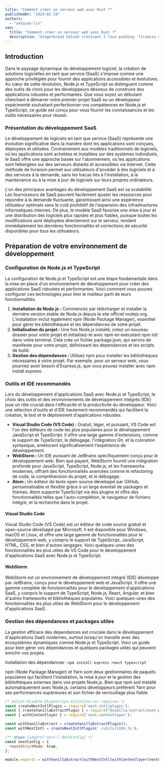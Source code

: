 ```yaml
---
title: "Comment créer un serveur web avec Rust ?"
publishedAt: "2024-02-19"
authors:
  - "antoine-lin"
seo:
  title: "Comment créer un serveur web avec Rust ?"
  description: "Gingerbread halvah croissant I love pudding. Tiramisu chocolate cake topping bonbon I love ice cream. Jelly beans sugar plum pie jelly beans fruitcake liquorice. Marshmallow oat cake sugar plum cake shortbread candy canes sweet tiramisu tart."
---
```


## Introduction

Dans le paysage dynamique du développement logiciel, la création de solutions logicielles en tant que service (SaaS) s'impose comme une approche privilégiée pour fournir des applications accessibles et évolutives. Au cœur de cette révolution, Node.js et TypeScript se distinguent comme des outils de choix pour les développeurs désireux de construire des applications robustes et performantes.
Que vous soyez un débutant cherchant à démarrer votre premier projet SaaS ou un développeur expérimenté souhaitant perfectionner vos compétences en Node.js et TypeScript, ce guide est conçu pour vous fournir les connaissances et les outils nécessaires pour réussir.

### Présentation du développement SaaS

Le développement de logiciels en tant que service (SaaS) représente une évolution significative dans la manière dont les applications sont conçues, déployées et utilisées. Contrairement aux modèles traditionnels de logiciels, où les applications sont achetées et installées sur des systèmes individuels, le SaaS offre une approche basée sur l'abonnement, où les applications sont hébergées sur des serveurs distants et accessibles via Internet. Cette méthode de livraison permet aux utilisateurs d'accéder à des logiciels et à des services à la demande, sans les tracas liés à l'installation, à la maintenance ou à la mise à jour de logiciels sur leurs propres ordinateurs.

L'un des principaux avantages du développement SaaS est sa scalabilité. Les fournisseurs de SaaS peuvent facilement ajuster les ressources pour répondre à la demande fluctuante, garantissant ainsi une expérience utilisateur optimale sans le coût prohibitif de l'expansion des infrastructures informatiques internes. De plus, le modèle SaaS favorise une mise à jour et une distribution des logiciels plus rapides et plus fiables, puisque toutes les modifications sont déployées directement sur le serveur, rendant immédiatement les dernières fonctionnalités et corrections de sécurité disponibles pour tous les utilisateurs.

## Préparation de votre environnement de développement

### Configuration de Node.js et TypeScript

La configuration de Node.js et TypeScript est une étape fondamentale dans la mise en place d'un environnement de développement pour créer des applications SaaS robustes et performantes. Voici comment vous pouvez configurer ces technologies pour tirer le meilleur parti de leurs fonctionnalités.
1. **Installation de Node.js :** Commencez par télécharger et installer la dernière version stable de Node.js depuis le site officiel nodejs.org. L'installation inclut également npm (Node Package Manager), essentiel pour gérer les bibliothèques et les dépendances de votre projet.
2. <strong>Initialisation du projet :</strong> Une fois Node.js installé, créez un nouveau dossier pour votre projet et initialisez-le avec npm en exécutant npm init dans votre terminal. Cela crée un fichier package.json, qui servira de manifeste pour votre projet, définissant les dépendances et les scripts de build.
3. <strong>Gestion des dépendances : </strong> Utilisez npm pour installer les bibliothèques nécessaires à votre projet. Par exemple, pour un serveur web, vous pourriez avoir besoin d'Express.js, que vous pouvez installer avec npm install express.

### Outils et IDE recommandés

Lors du développement d'applications SaaS avec Node.js et TypeScript, le choix des outils et des environnements de développement intégrés (IDE) joue un rôle crucial dans l'efficacité et la productivité du développeur. Voici une sélection d'outils et d'IDE hautement recommandés qui facilitent la création, le test et le déploiement d'applications robustes.
- <strong>Visual Studio Code (VS Code) :</strong> Gratuit, léger, et puissant, VS Code est l'un des éditeurs de code les plus populaires pour le développement JavaScript et TypeScript. Il offre une large gamme d'extensions, comme le support de TypeScript, le débogage, l'intégration Git, et la coloration syntaxique, améliorant significativement l'expérience de développement. 
- <strong>WebStorm :</strong> Un IDE puissant de JetBrains spécifiquement conçu pour le développement web. Bien que payant, WebStorm fournit une intégration profonde pour JavaScript, TypeScript, Node.js, et les frameworks modernes, offrant des fonctionnalités avancées comme le refactoring de code, la compréhension du projet, et le débogage. 
- <strong>Atom :</strong> Un éditeur de texte open-source développé par GitHub, personnalisable et flexible grâce à un large éventail de packages et thèmes. Atom supporte TypeScript via des plugins et offre des fonctionnalités telles que l'auto-complétion, le navigateur de fichiers intégré, et la recherche dans le projet.

#### Visual Studio Code

Visual Studio Code (VS Code) est un éditeur de code source gratuit et open-source développé par Microsoft. Il est disponible pour Windows, macOS et Linux, et offre une large gamme de fonctionnalités pour le développement web, y compris le support de TypeScript, JavaScript, HTML, CSS, et bien d'autres langages. Voici quelques-unes des fonctionnalités les plus utiles de VS Code pour le développement d'applications SaaS avec Node.js et TypeScript.

#### WebStorm

WebStorm est un environnement de développement intégré (IDE) développé par JetBrains, conçu pour le développement web et JavaScript. Il offre une gamme complète de fonctionnalités pour le développement d'applications SaaS, y compris le support de TypeScript, Node.js, React, Angular, et bien d'autres frameworks et bibliothèques populaires. Voici quelques-unes des fonctionnalités les plus utiles de WebStorm pour le développement d'applications SaaS.

### Gestion des dépendances et packages utiles

La gestion efficace des dépendances est cruciale dans le développement d'applications SaaS modernes, surtout lorsqu'on travaille avec des écosystèmes dynamiques comme Node.js et TypeScript. Voici un guide pour bien gérer vos dépendances et quelques packages utiles qui peuvent enrichir vos projets.

Installation des dépendances :
`npm install express react typescript`

npm (Node Package Manager) et Yarn sont deux gestionnaires de paquets populaires qui facilitent l'installation, la mise à jour et la gestion des bibliothèques externes dans vos projets Node.js. Bien que npm soit installé automatiquement avec Node.js, certains développeurs préfèrent Yarn pour ses performances supérieures et son fichier de verrouillage plus fiable.

```JavaScript
/* eslint-disable @typescript-eslint/no-var-requires */
const createNextIntlPlugin = require('next-intl/plugin');
const { createVanillaExtractPlugin } = require("@vanilla-extract/next-plugin");
const { withContentlayer } = require('next-contentlayer');

const withVanillaExtract = createVanillaExtractPlugin();
const withNextIntl = createNextIntlPlugin('./utils/i18n.ts');

/** @type {import('next').NextConfig} */
const nextConfig = {
  reactStrictMode: true,
};

module.exports = withVanillaExtract(withNextIntl(withContentlayer(nextConfig)));
```